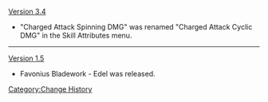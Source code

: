 [[Version 3.4]]
* "Charged Attack Spinning DMG" was renamed "Charged Attack Cyclic DMG" in the Skill Attributes menu.
----
[[Version 1.5]]
* Favonius Bladework - Edel was released.
<noinclude>[[Category:Change History]]</noinclude>